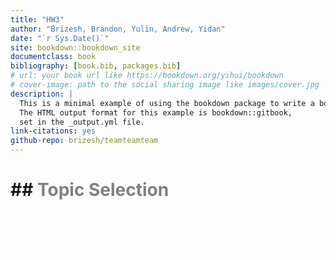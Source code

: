 ```yaml
--- 
title: "HW3"
author: "Brizesh, Brandon, Yulin, Andrew, Yidan"
date: "`r Sys.Date()`"
site: bookdown::bookdown_site
documentclass: book
bibliography: [book.bib, packages.bib]
# url: your book url like https://bookdown.org/yihui/bookdown
# cover-image: path to the social sharing image like images/cover.jpg
description: |
  This is a minimal example of using the bookdown package to write a book.
  The HTML output format for this example is bookdown::gitbook,
  set in the _output.yml file.
link-citations: yes
github-repo: brizesh/teamteamteam
---
```


# ## <font color= Gray>Topic Selection

<font color= White font size=4>

Our group chose to make our project about approaching teamwork and collaboration questions in the behavioral interview process.

